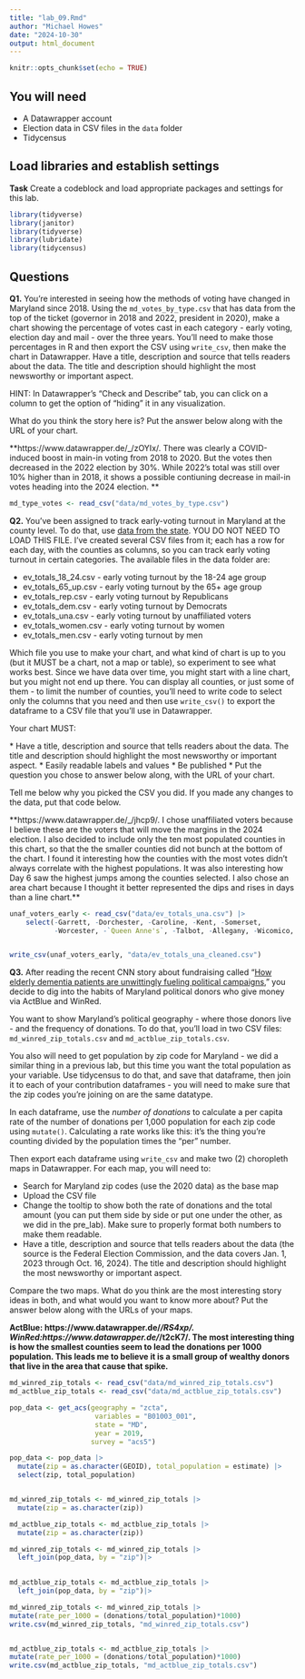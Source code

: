 ```yaml
---
title: "lab_09.Rmd"
author: "Michael Howes"
date: "2024-10-30"
output: html_document
---
```


```r
knitr::opts_chunk$set(echo = TRUE)
```

## You will need

-   A Datawrapper account
-   Election data in CSV files in the `data` folder
-   Tidycensus

## Load libraries and establish settings

**Task** Create a codeblock and load appropriate packages and settings for this lab.

```r
library(tidyverse)
library(janitor)
library(tidyverse)
library(lubridate)
library(tidycensus)
```

## Questions

**Q1.** You're interested in seeing how the methods of voting have changed in Maryland since 2018. Using the `md_votes_by_type.csv` that has data from the top of the ticket (governor in 2018 and 2022, president in 2020), make a chart showing the percentage of votes cast in each category - early voting, election day and mail - over the three years. You'll need to make those percentages in R and then export the CSV using `write_csv`, then make the chart in Datawrapper. Have a title, description and source that tells readers about the data. The title and description should highlight the most newsworthy or important aspect.

HINT: In Datawrapper's "Check and Describe" tab, you can click on a column to get the option of "hiding" it in any visualization.

What do you think the story here is? Put the answer below along with the URL of your chart.

**https://www.datawrapper.de/_/zOYIx/. There was clearly a COVID-induced boost in main-in voting from 2018 to 2020. But the votes then decreased in the 2022 election by 30%. While 2022's total was still over 10% higher than in 2018, it shows a possible contiuning decrease in mail-in votes heading into the 2024 election. **

```r
md_type_votes <- read_csv("data/md_votes_by_type.csv") 
```

**Q2.** You've been assigned to track early-voting turnout in Maryland at the county level. To do that, use [data from the state](https://elections.maryland.gov/press_room/2024_stats/PG24/EarlyVoting%20RAW%20data.csv). YOU DO NOT NEED TO LOAD THIS FILE. I've created several CSV files from it; each has a row for each day, with the counties as columns, so you can track early voting turnout in certain categories. The available files in the data folder are:

* ev_totals_18_24.csv - early voting turnout by the 18-24 age group
* ev_totals_65_up.csv - early voting turnout by the 65+ age group
* ev_totals_rep.csv - early voting turnout by Republicans
* ev_totals_dem.csv - early voting turnout by Democrats
* ev_totals_una.csv - early voting turnout by unaffiliated voters
* ev_totals_women.csv - early voting turnout by women
* ev_totals_men.csv - early voting turnout by men

Which file you use to make your chart, and what kind of chart is up to you (but it MUST be a chart, not a map or table), so experiment to see what works best. Since we have data over time, you might start with a line chart, but you might not end up there. You can display all counties, or just some of them - to limit the number of counties, you'll need to write code to select only the columns that you need and then use `write_csv()` to export the dataframe to a CSV file that you'll use in Datawrapper.

Your chart MUST: 

\* Have a title, description and source that tells readers about the data. The title and description should highlight the most newsworthy or important aspect. 
\* Easily readable labels and values 
\* Be published
\* Put the question you chose to answer below along, with the URL of your chart.

Tell me below why you picked the CSV you did. If you made any changes to the data, put that code below.

**https://www.datawrapper.de/_/jhcp9/. I chose unaffiliated voters because I believe these are the voters that will move the margins in the 2024 election. I also decided to include only the ten most populated counties in this chart, so that the the smaller counties did not bunch at the bottom of the chart. I found it interesting how the counties with the most votes didn't always correlate with the highest populations. It was also interesting how Day 6 saw the highest jumps among the counties selected. I also chose an area chart because I thought it better represented the dips and rises in days than a line chart.** 

```r
unaf_voters_early <- read_csv("data/ev_totals_una.csv") |>
    select(-Garrett, -Dorchester, -Caroline, -Kent, -Somerset, 
           -Worcester, -`Queen Anne's`, -Talbot, -Allegany, -Wicomico, -Charles, Washington, -`Saint Mary's`, -Cecil, -Calvert, -Talbot)


write_csv(unaf_voters_early, "data/ev_totals_una_cleaned.csv")
```





**Q3.** After reading the recent CNN story about fundraising called "[How elderly dementia patients are unwittingly fueling political campaigns](https://www.cnn.com/interactive/2024/10/politics/political-fundraising-elderly-election-invs-dg/)," you decide to dig into the habits of Maryland political donors who give money via ActBlue and WinRed.

You want to show Maryland's political geography - where those donors live - and the frequency of donations. To do that, you'll load in two CSV files: `md_winred_zip_totals.csv` and `md_actblue_zip_totals.csv`.

You also will need to get population by zip code for Maryland - we did a similar thing in a previous lab, but this time you want the total population as your variable. Use tidycensus to do that, and save that dataframe, then join it to each of your contribution dataframes - you will need to make sure that the zip codes you're joining on are the same datatype.

In each dataframe, use the _number of donations_ to calculate a per capita rate of the number of donations per 1,000 population for each zip code using `mutate()`. Calculating a rate works like this: it's the thing you're counting divided by the population times the "per" number.

Then export each dataframe using `write_csv` and make two (2) choropleth maps in Datawrapper. For each map, you will need to:

-   Search for Maryland zip codes (use the 2020 data) as the base map
-   Upload the CSV file
-   Change the tooltip to show both the rate of donations and the total amount (you can put them side by side or put one under the other, as we did in the pre_lab). Make sure to properly format both numbers to make them readable.
-   Have a title, description and source that tells readers about the data (the source is the Federal Election Commission, and the data covers Jan. 1, 2023 through Oct. 16, 2024). The title and description should highlight the most newsworthy or important aspect.

Compare the two maps. What do you think are the most interesting story ideas in both, and what would you want to know more about? Put the answer below along with the URLs of your maps.

**ActBlue: https://www.datawrapper.de/_/RS4xp/. WinRed:https://www.datawrapper.de/_/t2cK7/. The most interesting thing is how the smallest counties seem to lead the donations per 1000 population. This leads me to believe it is a small group of wealthy donors that live in the area that cause that spike.  ** 

```r
md_winred_zip_totals <- read_csv("data/md_winred_zip_totals.csv")
md_actblue_zip_totals <- read_csv("data/md_actblue_zip_totals.csv")
```

```r
pop_data <- get_acs(geography = "zcta",
                     variables = "B01003_001",
                     state = "MD", 
                     year = 2019,
                    survey = "acs5")
```

```r
pop_data <- pop_data |>
  mutate(zip = as.character(GEOID), total_population = estimate) |>
  select(zip, total_population)


md_winred_zip_totals <- md_winred_zip_totals |>
  mutate(zip = as.character(zip))

md_actblue_zip_totals <- md_actblue_zip_totals |>
  mutate(zip = as.character(zip))

```


```r
md_winred_zip_totals <- md_winred_zip_totals |>
  left_join(pop_data, by = "zip")|>
  

md_actblue_zip_totals <- md_actblue_zip_totals |>
  left_join(pop_data, by = "zip")|>

```

```r
md_winred_zip_totals <- md_winred_zip_totals |>
mutate(rate_per_1000 = (donations/total_population)*1000)
write.csv(md_winred_zip_totals, "md_winred_zip_totals.csv")


md_actblue_zip_totals <- md_actblue_zip_totals |>
mutate(rate_per_1000 = (donations/total_population)*1000)
write.csv(md_actblue_zip_totals, "md_actblue_zip_totals.csv")

```






